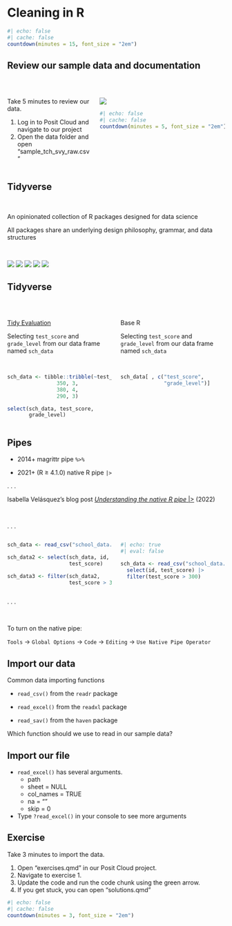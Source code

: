 # Cleaning in R {.background-secondary}

```r
#| echo: false
#| cache: false
countdown(minutes = 15, font_size = "2em")

```


## Review our sample data and documentation

<br>

:::: {.columns}

::: {.column width="40%"}

Take 5 minutes to review our data.

1. Log in to Posit Cloud and navigate to our project
2. Open the data folder and open "sample_tch_svy_raw.csv"

:::
 
::: {.column width="60%"}

![](images/sample-data.PNG){fig-align="center"}

```r
#| echo: false
#| cache: false
countdown(minutes = 5, font_size = "2em")

```

:::
:::



## Tidyverse

<br>

An opinionated collection of R packages designed for data science

All packages share an underlying design philosophy, grammar, and data structures

<br>

::: {layout-nrow=4}

![](images/dplyr.png)
![](images/tidyr.png)
![](images/stringr.png)
![](images/readr.png)
![](images/purrr.png)

:::

## Tidyverse

<br>

::: columns
::: {.column width="50%"}

[Tidy Evaluation](https://dplyr.tidyverse.org/articles/programming.html)

Selecting `test_score` and `grade_level` from our data frame named `sch_data`

<br>

```r

sch_data <- tibble::tribble(~test_score, ~grade_level,
                350, 3,
                380, 4,
                290, 3)

```

```r

select(sch_data, test_score, 
       grade_level)

```
:::

::: {.column width="50%"}

Base R

Selecting `test_score` and `grade_level` from our data frame named `sch_data`

<br>

```r

sch_data[ , c("test_score", 
              "grade_level")]

```
:::
:::

## Pipes

-   2014+ magrittr pipe `%>%`

-   2021+ (R $\geq$ 4.1.0) native R pipe `|>`

. . .

Isabella Velásquez's blog post [*Understanding the native R pipe* \|\>](https://ivelasq.rbind.io/blog/understanding-the-r-pipe/) (2022)

<br>

. . .

::: columns
::: {.column width="50%"}
```r

sch_data <- read_csv("school_data.csv")

sch_data2 <- select(sch_data, id, 
                    test_score)

sch_data3 <- filter(sch_data2, 
                    test_score > 300)

```
:::

::: {.column width="50%"}
```r
#| echo: true
#| eval: false

sch_data <- read_csv("school_data.csv") |>
  select(id, test_score) |>
  filter(test_score > 300)

```
:::
:::

. . .

<br>

To turn on the native pipe:

`Tools` → `Global Options` → `Code` → `Editing` → `Use Native Pipe Operator`

## Import our data

Common data importing functions

- `read_csv()` from the `readr` package

- `read_excel()` from the `readxl` package

- `read_sav()` from the `haven` package

Which function should we use to read in our sample data?

## Import our file

- `read_excel()` has several arguments. 
  - path
  - sheet = NULL
  - col_names = TRUE
  - na = ""
  - skip = 0
- Type `?read_excel()` in your console to see more arguments

## Exercise

Take 3 minutes to import the data.

1. Open "exercises.qmd" in our Posit Cloud project.
2. Navigate to exercise 1.
3. Update the code and run the code chunk using the green arrow.
4. If you get stuck, you can open "solutions.qmd"

```r
#| echo: false
#| cache: false
countdown(minutes = 3, font_size = "2em")

```


